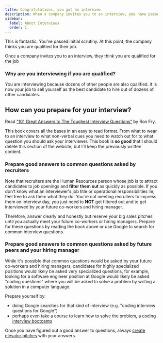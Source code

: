 ```yaml
---
title: Congratulations, you got an interview
description: When a company invites you to an interview, you have passed the first level of scrutiny
sidebar:
  label: About Interviews
  order: 1
---
```


This is fantastic. You’ve passed initial scrutiny. At this point, the company thinks you are qualified for their job. 

<Alert>
Once a company invites you to an interview, they think you are qualified for the job
</Alert>

### Why are you interviewing if you are qualified? 

You are interviewing because dozens of other people are also qualified. It is now your job to sell yourself as the best candidate to hire out of dozens of other candidates.


## How can you prepare for your interview?

Read ["101 Great Answers to The Toughest Interview Questions"](/common-ideas/interviewing-book-recommendation) by Ron Fry. 

This book covers all the bases in an easy to read format. From what to wear to an interview to what non-verbal cues you need to watch out for to what
question you should ask your interviewer. This book is **so good** that I should delete this section of the website, but I'll keep the previously written content. 

### Prepare good answers to common questions asked by recruiters

Note that recruiters are the Human Resources person whose job is to attract candidates to job openings and **filter them out** as quickly as possible. 
If you don't know what an interviewer's job title or operational responsibilities lie, feel free to ask them what they do.
You're not meeting recruiters to impress them on interview day, you just need to **NOT** get filtered out and to get interviewed 
by your future co-workers and hiring manager. 

Therefore, answer clearly and honestly but reserve your big sales pitches until you actually meet your future co-workers or hiring managers. 
Prepare for these questions by reading the book above or use Google to search for common interview questions.

### Prepare good answers to common questions asked by future peers and your hiring manager

While it's possible that common questions would be asked by your future co-workers and hiring managers, candidates for highly 
specialized positions would likely be asked very specialized questions, for example, looking for a software engineer position at Google would 
likely be asked "coding questions" where you will be asked to solve a problem by writing a solution in a computer language. 

Prepare yourself by: 
* doing Google searches for that kind of interview (e.g. "coding interview questions for Google")
* perhaps even take a course to learn how to solve the problem, a [coding interview bootcamp](https://www.udemy.com/courses/search/?src=ukw&q=coding+interview+bootcamp)

Once you have figured out a good answer to questions, always [create elevator pitches](/common-ideas/elevator-pitches) with your answers.

